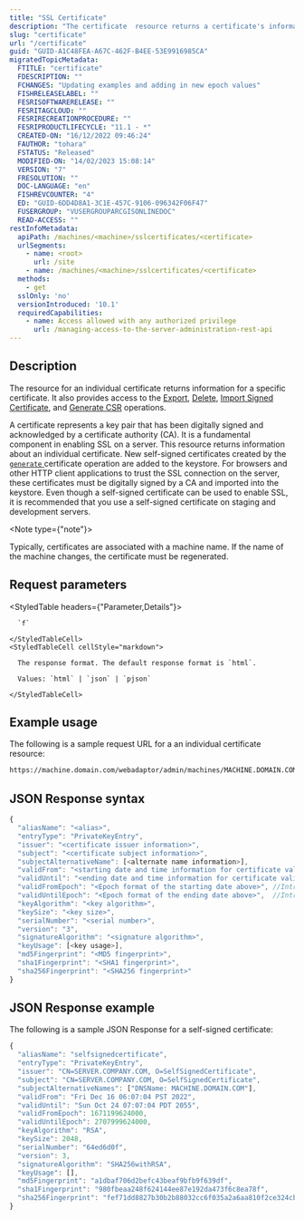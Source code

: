 ```yaml
---
title: "SSL Certificate"
description: "The certificate  resource returns a certificate's information."
slug: "certificate"
url: "/certificate"
guid: "GUID-A1C48FEA-A67C-462F-B4EE-53E9916985CA"
migratedTopicMetadata:
  FTITLE: "certificate"
  FDESCRIPTION: ""
  FCHANGES: "Updating examples and adding in new epoch values"
  FISHRELEASELABEL: ""
  FESRISOFTWARERELEASE: ""
  FESRITAGCLOUD: ""
  FESRIRECREATIONPROCEDURE: ""
  FESRIPRODUCTLIFECYCLE: "11.1 - *"
  CREATED-ON: "16/12/2022 09:46:24"
  FAUTHOR: "tohara"
  FSTATUS: "Released"
  MODIFIED-ON: "14/02/2023 15:08:14"
  VERSION: "7"
  FRESOLUTION: ""
  DOC-LANGUAGE: "en"
  FISHREVCOUNTER: "4"
  ED: "GUID-6DD4D8A1-3C1E-457C-9106-096342F06F47"
  FUSERGROUP: "VUSERGROUPARCGISONLINEDOC"
  READ-ACCESS: ""
restInfoMetadata:
  apiPath: /machines/<machine>/sslcertificates/<certificate>
  urlSegments:
    - name: <root>
      url: /site
    - name: /machines/<machine>/sslcertificates/<certificate>
  methods:
    - get
  sslOnly: 'no'
  versionIntroduced: '10.1'
  requiredCapabilities:
    - name: Access allowed with any authorized privilege
      url: /managing-access-to-the-server-administration-rest-api
---
```


## Description

The resource for an individual certificate returns information for a specific certificate. It also provides access to the [Export](/exportcertificate), [Delete](/deletecertificate), [Import Signed Certificate](/importsignedcertificate), and [Generate CSR](/generatecsr) operations.

A certificate represents a key pair that has been digitally signed and acknowledged by a certificate authority (CA). It is a fundamental component in enabling SSL on a server. This resource returns information about an individual certificate. New self-signed certificates created by the [`generate` ](/generatecertificate) certificate operation are added to the keystore. For browsers and other HTTP client applications to trust the SSL connection on the server, these certificates must be digitally signed by a CA and imported into the keystore. Even though a self-signed certificate can be used to enable SSL, it is recommended that you use a self-signed certificate on staging and development servers.

<Note type={"note"}>

Typically, certificates are associated with a machine name. If the name of the machine changes, the certificate must be regenerated.

</Note>


##  Request parameters

<StyledTable headers={"Parameter,Details"}>
  <StyledTableRow>
    <StyledTableCell cellStyle="markdown">

      `f` 

    </StyledTableCell>
    <StyledTableCell cellStyle="markdown">

      The response format. The default response format is `html`.

      Values: `html` | `json` | `pjson`

    </StyledTableCell>
  </StyledTableRow>
</StyledTable>


## Example usage

The following is a sample request URL for a an individual certificate resource:

```markdown
https://machine.domain.com/webadaptor/admin/machines/MACHINE.DOMAIN.COM/sslcertificates/selfSignedCertificate?f=pjson
```

## JSON Response syntax

```javascript
{
  "aliasName": "<alias>",
  "entryType": "PrivateKeyEntry",
  "issuer": "<certificate issuer information>",
  "subject": "<certificate subject information>",
  "subjectAlternativeName": [<alternate name information>],
  "validFrom": "<starting date and time information for certificate validity>",
  "validUntil": "<ending date and time information for certificate validity>",
  "validFromEpoch": "<Epoch format of the starting date above>", //Introduced at ArcGIS Enterprise 11.1
  "validUntilEpoch": "<Epoch format of the ending date above>",  //Introduced at ArcGIS Enterprise 11.1
  "keyAlgorithm": "<key algorithm>",
  "keySize": "<key size>",
  "serialNumber": "<serial number>",
  "version": "3",
  "signatureAlgorithm": "<signature algorithm>",
  "keyUsage": [<key usage>],
  "md5Fingerprint": "<MD5 fingerprint>",
  "sha1Fingerprint": "<SHA1 fingerprint>",
  "sha256Fingerprint": "<SHA256 fingerprint>"
}
```

## JSON Response example

The following is a sample JSON Response for a self-signed certificate:

```javascript
{
  "aliasName": "selfsignedcertificate",
  "entryType": "PrivateKeyEntry",
  "issuer": "CN=SERVER.COMPANY.COM, O=SelfSignedCertificate",
  "subject": "CN=SERVER.COMPANY.COM, O=SelfSignedCertificate",
  "subjectAlternativeNames": ["DNSName: MACHINE.DOMAIN.COM"],
  "validFrom": "Fri Dec 16 06:07:04 PST 2022",
  "validUntil": "Sun Oct 24 07:07:04 PDT 2055",
  "validFromEpoch": 1671199624000,
  "validUntilEpoch": 2707999624000,
  "keyAlgorithm": "RSA",
  "keySize": 2048,
  "serialNumber": "64ed6d0f",
  "version": 3,
  "signatureAlgorithm": "SHA256withRSA",
  "keyUsage": [],
  "md5Fingerprint": "a1dbaf706d2befc43beaf9bfb9f639df",
  "sha1Fingerprint": "980fbeaa248f624144ee87e192da473f6c8ea78f",
  "sha256Fingerprint": "fef71dd8827b30b2b88032cc6f035a2a6aa810f2ce324cbecbb3fdeced0279d1"
}
```